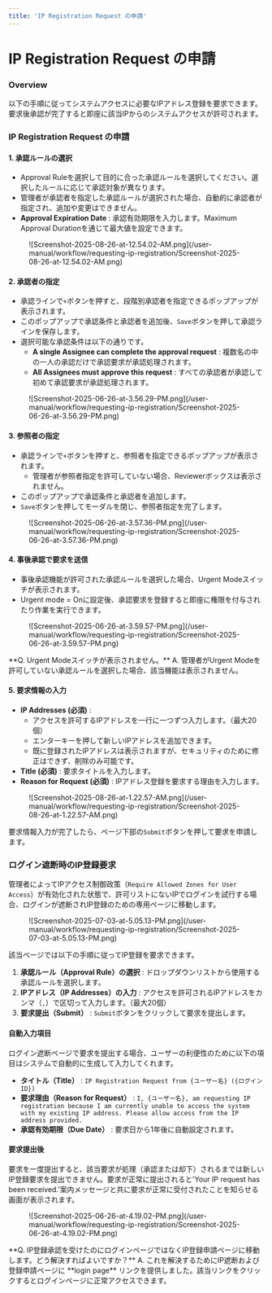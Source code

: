 ```yaml
---
title: 'IP Registration Request の申請'
---
```



# IP Registration Request の申請

### Overview

以下の手順に従ってシステムアクセスに必要なIPアドレス登録を要求できます。要求後承認が完了すると即座に該当IPからのシステムアクセスが許可されます。


### IP Registration Request の申請

#### 1. 承認ルールの選択

* Approval Ruleを選択して目的に合った承認ルールを選択してください。選択したルールに応じて承認対象が異なります。
* 管理者が承認者を指定した承認ルールが選択された場合、自動的に承認者が指定され、追加や変更はできません。
*  **Approval Expiration Date** : 承認有効期限を入力します。Maximum Approval Durationを通じて最大値を設定できます。

<figure data-layout="center" data-align="center">
![Screenshot-2025-08-26-at-12.54.02-AM.png](/user-manual/workflow/requesting-ip-registration/Screenshot-2025-08-26-at-12.54.02-AM.png)
</figure>

#### 2. 承認者の指定

* 承認ラインで`+`ボタンを押すと、段階別承認者を指定できるポップアップが表示されます。
* このポップアップで承認条件と承認者を追加後、`Save`ボタンを押して承認ラインを保存します。
* 選択可能な承認条件は以下の通りです。
    *  **A single Assignee can complete the approval request**  : 複数名の中の一人の承認だけで承認要求が承認処理されます。
    *  **All Assignees must approve this request**  : すべての承認者が承認して初めて承認要求が承認処理されます。

<figure data-layout="center" data-align="center">
![Screenshot-2025-06-26-at-3.56.29-PM.png](/user-manual/workflow/requesting-ip-registration/Screenshot-2025-06-26-at-3.56.29-PM.png)
</figure>

#### 3. 参照者の指定

* 承認ラインで`+`ボタンを押すと、参照者を指定できるポップアップが表示されます。
    * 管理者が参照者指定を許可していない場合、Reviewerボックスは表示されません。
* このポップアップで承認条件と承認者を追加します。
* `Save`ボタンを押してモーダルを閉じ、参照者指定を完了します。

<figure data-layout="center" data-align="center">
![Screenshot-2025-06-26-at-3.57.36-PM.png](/user-manual/workflow/requesting-ip-registration/Screenshot-2025-06-26-at-3.57.36-PM.png)
</figure>


#### 4. 事後承認で要求を送信

* 事後承認機能が許可された承認ルールを選択した場合、Urgent Modeスイッチが表示されます。
* Urgent mode = Onに設定後、承認要求を登録すると即座に権限を付与されたり作業を実行できます。

<figure data-layout="center" data-align="center">
![Screenshot-2025-06-26-at-3.59.57-PM.png](/user-manual/workflow/requesting-ip-registration/Screenshot-2025-06-26-at-3.59.57-PM.png)
</figure>

<Callout type="important">
**Q. Urgent Modeスイッチが表示されません。**
A. 管理者がUrgent Modeを許可していない承認ルールを選択した場合、該当機能は表示されません。
</Callout>


#### 5. 要求情報の入力

*  **IP Addresses (必須)**  :
    * アクセスを許可するIPアドレスを一行に一つずつ入力します。（最大20個）
    * エンターキーを押して新しいIPアドレスを追加できます。
    * 既に登録されたIPアドレスは表示されますが、セキュリティのために修正はできず、削除のみ可能です。
*  **Title (必須)**  : 要求タイトルを入力します。
*  **Reason for Request (必須)**  : IPアドレス登録を要求する理由を入力します。

<figure data-layout="center" data-align="center">
![Screenshot-2025-08-26-at-1.22.57-AM.png](/user-manual/workflow/requesting-ip-registration/Screenshot-2025-08-26-at-1.22.57-AM.png)
</figure>

要求情報入力が完了したら、ページ下部の`Submit`ボタンを押して要求を申請します。

### ログイン遮断時のIP登録要求

管理者によってIPアクセス制御政策（`Require Allowed Zones for User Access`）が有効化された状態で、許可リストにないIPでログインを試行する場合、ログインが遮断されIP登録のための専用ページに移動します。

<figure data-layout="center" data-align="center">
![Screenshot-2025-07-03-at-5.05.13-PM.png](/user-manual/workflow/requesting-ip-registration/Screenshot-2025-07-03-at-5.05.13-PM.png)
</figure>

該当ページでは以下の手順に従ってIP登録を要求できます。

1.  **承認ルール（Approval Rule）の選択** : ドロップダウンリストから使用する承認ルールを選択します。
2.  **IPアドレス（IP Addresses）の入力** : アクセスを許可されるIPアドレスをカンマ（`,`）で区切って入力します。（最大20個）
3.  **要求提出（Submit）** : `Submit`ボタンをクリックして要求を提出します。


#### 自動入力項目

ログイン遮断ページで要求を提出する場合、ユーザーの利便性のために以下の項目はシステムで自動的に生成して入力してくれます。

*  **タイトル（Title）** : `IP Registration Request from {ユーザー名} ({ログインID})`
*  **要求理由（Reason for Request）** : `I, {ユーザー名}, am requesting IP registration because I am currently unable to access the system with my existing IP address. Please allow access from the IP address provided.`
*  **承認有効期限（Due Date）** : 要求日から1年後に自動設定されます。


#### 要求提出後

要求を一度提出すると、該当要求が処理（承認または却下）されるまでは新しいIP登録要求を提出できません。要求が正常に提出されると'Your IP request has been received.'案内メッセージと共に要求が正常に受付されたことを知らせる画面が表示されます。

<figure data-layout="center" data-align="center">
![Screenshot-2025-06-26-at-4.19.02-PM.png](/user-manual/workflow/requesting-ip-registration/Screenshot-2025-06-26-at-4.19.02-PM.png)
</figure>

<Callout type="info">
**Q. IP登録承認を受けたのにログインページではなくIP登録申請ページに移動します。どう解決すればよいですか？**
A. これを解決するためにIP遮断および登録申請ページに **login page** リンクを提供しました。該当リンクをクリックするとログインページに正常アクセスできます。
</Callout>
